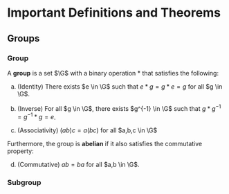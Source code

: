 
# Important Definitions and Theorems


## Groups

### Group

A **group** is a set $\G$ with a binary operation $\ast$ that satisfies the following:

a. (Identity) There exists $e \in \G$ such that $e \ast g= g \ast e = g$ for all $g \in \G$.

b. (Inverse) For all $g \in \G$, there exists $g^{-1} \in \G$ such that $g \ast g^{-1} = g^{-1} \ast g = e$.

c. (Associativity) $(ab)c = a (bc)$ for all $a,b,c \in \G$ 

Furthermore, the group is **abelian** if it also satisfies the commutative property:

d. (Commutative) $ab = ba$ for all $a,b \in \G$.


### Subgroup
